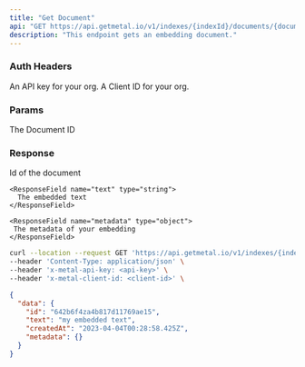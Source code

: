 ```yaml
---
title: "Get Document"
api: "GET https://api.getmetal.io/v1/indexes/{indexId}/documents/{documentId}"
description: "This endpoint gets an embedding document."
---
```


### Auth Headers

<ParamField required header="x-metal-api-key" type="string">
  An API key for your org.
</ParamField>

<ParamField required header="x-metal-client-id" type="string">
  A Client ID for your org.
</ParamField>

### Params

<ParamField required path="documentId" type="string">
  The Document ID
</ParamField>

### Response

<ResponseField name="data" type="App Object">
  <Expandable title="properties">
    <ResponseField name="id" type="string">
      Id of the document
    </ResponseField>

    <ResponseField name="text" type="string">
      The embedded text
    </ResponseField>

    <ResponseField name="metadata" type="object">
     The metadata of your embedding
    </ResponseField>

  </Expandable>
</ResponseField>

<RequestExample>

```bash Example Request
curl --location --request GET 'https://api.getmetal.io/v1/indexes/{indexId}/documents/{documentId}' \
--header 'Content-Type: application/json' \
--header 'x-metal-api-key: <api-key>' \
--header 'x-metal-client-id: <client-id>' \
```

</RequestExample>

<ResponseExample>

```json Response
{
  "data": {
    "id": "642b6f4za4b817d11769ae15",
    "text": "my embedded text",
    "createdAt": "2023-04-04T00:28:58.425Z",
    "metadata": {}
  }
}
```

</ResponseExample>
